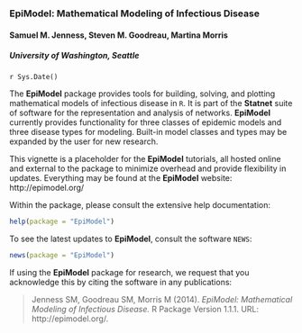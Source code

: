 <!--
%\VignetteEngine{knitr::knitr}
%\VignetteIndexEntry{EpiModel Introduction}
-->

### EpiModel: Mathematical Modeling of Infectious Disease
#### Samuel M. Jenness, Steven M. Goodreau, Martina Morris
##### University of Washington, Seattle
`r Sys.Date()`

The **EpiModel** package provides tools for building, solving, and plotting mathematical models of infectious disease in `R`. It is part of the **Statnet** suite of software for the representation and analysis of networks. **EpiModel** currently provides functionality for three classes of epidemic models and three disease types for modeling. Built-in model classes and types may be expanded by the user for new research.

This vignette is a placeholder for the **EpiModel** tutorials, all hosted online and external to the package to minimize overhead and provide flexibility in updates. Everything may be found at the **EpiModel** website: http://epimodel.org/

Within the package, please consult the extensive help documentation:
```r
help(package = "EpiModel")
```

To see the latest updates to **EpiModel**, consult the software `NEWS`:
```r
news(package = "EpiModel")
```

If using the **EpiModel** package for research, we request that you acknowledge this by citing the software in any publications:

> Jenness SM, Goodreau SM, Morris M (2014). *EpiModel: Mathematical Modeling of Infectious Disease.* R Package Version 1.1.1. URL:  http://epimodel.org/.
